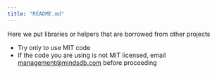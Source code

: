 ```yaml
---
title: "README.md"
---
```


Here we put libraries or helpers that are borrowed from other projects

- Try only to use MIT code
- If the code you are using is not MIT licensed, email management@mindsdb.com before proceeding